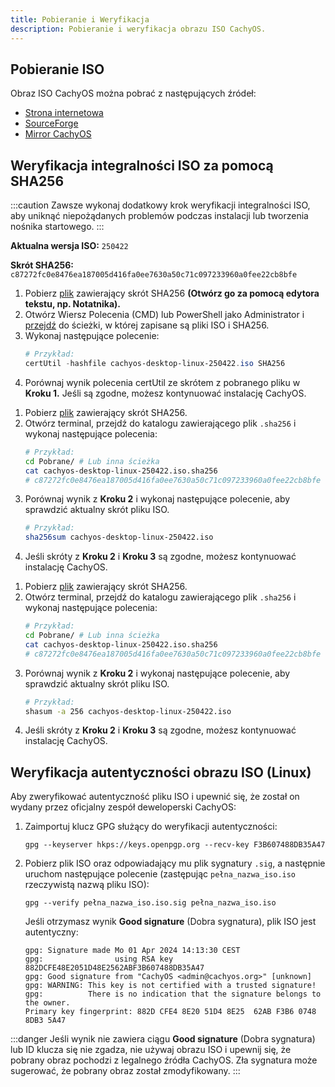 ```yaml
---
title: Pobieranie i Weryfikacja
description: Pobieranie i weryfikacja obrazu ISO CachyOS.
---
```



## Pobieranie ISO

Obraz ISO CachyOS można pobrać z następujących źródeł:

*   [Strona internetowa](<https://cachyos.org/download>)
*   [SourceForge](<https://sourceforge.net/projects/cachyos-arch/files/>)
*   [Mirror CachyOS](<https://mirror.cachyos.org/ISO/>)

## Weryfikacja integralności ISO za pomocą SHA256

:::caution
Zawsze wykonaj dodatkowy krok weryfikacji integralności ISO, aby uniknąć niepożądanych problemów podczas instalacji lub tworzenia nośnika startowego.
:::

**Aktualna wersja ISO:** `250422`

**Skrót SHA256:** `c87272fc0e8476ea187005d416fa0ee7630a50c71c097233960a0fee22cb8bfe`

<Tabs>

<TabItem label='Windows'>

<Steps>

1.  Pobierz [plik](https://mirror.cachyos.org/ISO/desktop/250422/cachyos-desktop-linux-250422.iso.sha256) zawierający skrót SHA256 **(Otwórz go za pomocą edytora tekstu, np. Notatnika).**
2.  Otwórz Wiersz Polecenia (CMD) lub PowerShell jako Administrator i [przejdź](<https://www.wikihow.com/Change-Directories-in-Command-Prompt>) do ścieżki, w której zapisane są pliki ISO i SHA256.
3.  Wykonaj następujące polecenie:
    ```powershell
    # Przykład:
    certUtil -hashfile cachyos-desktop-linux-250422.iso SHA256
    ```
4.  Porównaj wynik polecenia certUtil ze skrótem z pobranego pliku w **Kroku 1.** Jeśli są zgodne, możesz kontynuować instalację CachyOS.

</Steps>

</TabItem>

<TabItem label='Linux'>

<Steps>

1.  Pobierz [plik](https://mirror.cachyos.org/ISO/desktop/250422/cachyos-desktop-linux-250422.iso.sha256) zawierający skrót SHA256.
2.  Otwórz terminal, przejdź do katalogu zawierającego plik `.sha256` i wykonaj następujące polecenia:
    ```sh
    # Przykład:
    cd Pobrane/ # Lub inna ścieżka
    cat cachyos-desktop-linux-250422.iso.sha256
    # c87272fc0e8476ea187005d416fa0ee7630a50c71c097233960a0fee22cb8bfe
    ```
3.  Porównaj wynik z **Kroku 2** i wykonaj następujące polecenie, aby sprawdzić aktualny skrót pliku ISO.
    ```sh
    # Przykład:
    sha256sum cachyos-desktop-linux-250422.iso
    ```
4.  Jeśli skróty z **Kroku 2** i **Kroku 3** są zgodne, możesz kontynuować instalację CachyOS.

</Steps>

</TabItem>

<TabItem label='macOS'>

<Steps>

1.  Pobierz [plik](https://mirror.cachyos.org/ISO/desktop/250422/cachyos-desktop-linux-250422.iso.sha256) zawierający skrót SHA256.
2.  Otwórz terminal, przejdź do katalogu zawierającego plik `.sha256` i wykonaj następujące polecenia:
    ```sh
    # Przykład:
    cd Pobrane/ # Lub inna ścieżka
    cat cachyos-desktop-linux-250422.iso.sha256
    # c87272fc0e8476ea187005d416fa0ee7630a50c71c097233960a0fee22cb8bfe
    ```
3.  Porównaj wynik z **Kroku 2** i wykonaj następujące polecenie, aby sprawdzić aktualny skrót pliku ISO.
    ```sh
    # Przykład:
    shasum -a 256 cachyos-desktop-linux-250422.iso
    ```
4.  Jeśli skróty z **Kroku 2** i **Kroku 3** są zgodne, możesz kontynuować instalację CachyOS.

</Steps>

</TabItem>

</Tabs>

## Weryfikacja autentyczności obrazu ISO (Linux)

Aby zweryfikować autentyczność pliku ISO i upewnić się, że został on wydany przez oficjalny zespół deweloperski CachyOS:

<Steps>

1.  Zaimportuj klucz GPG służący do weryfikacji autentyczności:

    ```shell
    gpg --keyserver hkps://keys.openpgp.org --recv-key F3B607488DB35A47
    ```

2.  Pobierz plik ISO oraz odpowiadający mu plik sygnatury `.sig`, a następnie uruchom następujące polecenie (zastępując `pełna_nazwa_iso.iso` rzeczywistą nazwą pliku ISO):
    ```shell
    gpg --verify pełna_nazwa_iso.iso.sig pełna_nazwa_iso.iso
    ```

    Jeśli otrzymasz wynik **Good signature** (Dobra sygnatura), plik ISO jest autentyczny:
    ```
    gpg: Signature made Mo 01 Apr 2024 14:13:30 CEST
    gpg:                using RSA key 882DCFE48E2051D48E2562ABF3B607488DB35A47
    gpg: Good signature from "CachyOS <admin@cachyos.org>" [unknown]
    gpg: WARNING: This key is not certified with a trusted signature!
    gpg:          There is no indication that the signature belongs to the owner.
    Primary key fingerprint: 882D CFE4 8E20 51D4 8E25  62AB F3B6 0748 8DB3 5A47
    ```

</Steps>

:::danger
Jeśli wynik nie zawiera ciągu **Good signature** (Dobra sygnatura) lub ID klucza się nie zgadza, nie używaj obrazu ISO i upewnij się, że pobrany obraz pochodzi z legalnego źródła CachyOS. Zła sygnatura może sugerować, że pobrany obraz został zmodyfikowany.
:::
